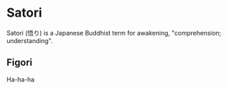 # Satori

Satori (悟り) is a Japanese Buddhist term for awakening, "comprehension; understanding".

## Figori

Ha-ha-ha
